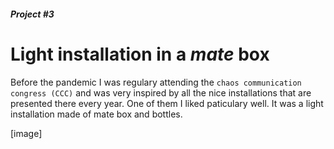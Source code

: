 <title>Mate lights | Portfolio</title>

##### Project #3

# Light installation in a *mate* box

Before the pandemic I was regulary attending the `chaos communication congress (CCC)` and was very
inspired by all the nice installations that are presented there every year.
One of them I liked paticulary well. It was a light installation made of mate box and bottles.

[image]

